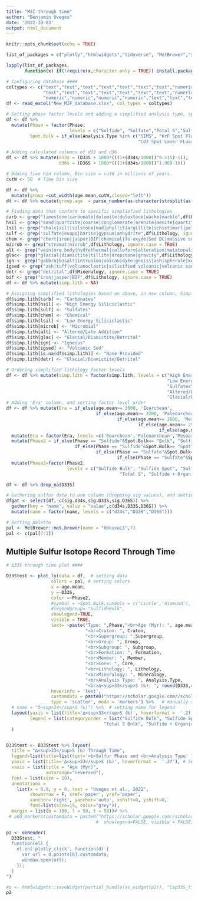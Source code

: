 ```yaml
---
title: "MSI through time"
author: "Benjamin Uveges"
date: '2022-10-03'
output: html_document
---
```


```r
knitr::opts_chunk$set(echo = TRUE)

list_of_packages = c("plotly","htmlwidgets","tidyverse", "MetBrewer","stringr", "readxl")

lapply(list_of_packages, 
       function(x) if(!require(x,character.only = TRUE)) install.packages(x))

# Configuring database #### 
coltypes <- c("text","text","text","text","text","text","text","numeric","numeric","numeric",
              "text","text","text","text","text","text","text","numeric","numeric","numeric",
              "numeric","numeric","numeric","numeric","text","text","text","text","numeric")
df <- read_excel("New_MIF_database.xlsx", col_types = coltypes)

# Setting phase factor levels and adding a simplified analysis type, spot/bulk
df <- df %>% 
  mutate(Phase = factor(Phase, 
                        levels = c("Sulfide", "Sulfate","Total S","Sulfide + Organic S", "Organic S")),
         Spot.Bulk = if_else(Analysis.Type %in% c("SIMS", "KrF Spot Fluorination, SF6","In-situ Laser","SHRIMP-SI",
                                                  "CO2 Spot Laser FLuorination, SF6","LA-MC-ICP-MS (spot)"),"Spot","Bulk"))

# Adding calculated columns of d33 and d36
df <- df %>% mutate(d33s = (D33S + 1000*(((1+(d34s/1000))^0.515)-1)),
                    d36s = (D36S + 1000*(((1+(d34s/1000))^1.90)-1)))

# Adding time bin column. Bin size = cutW in millions of years.
cutW <- 50  # Time bin size

df <- df %>% 
  mutate(group =cut_width(age.mean,cutW,closed="left"))
df <- df %>% mutate(group.age  = parse_number(as.character(strsplit(as.character(df$group), ",")))+(cutW/2))

# Finding data that conform to specific simpliefied lithologies
carb <- grep("limestone|carbonate|dolomite|dolostone|wacke|marble",df$Lithology, ignore.case = TRUE)
hsil <- grep("sand|quartzite|coarse|conglomerate|arenite|aenite|quartz",df$Lithology, ignore.case = TRUE)
lsil <- grep("shale|silt|silstone|mud|phyllit|argillite|schist|marl|pelite",df$Lithology, ignore.case = TRUE)
sulf <- grep("sulfate|evapo|barite|gypsum|anhydrite",df$Lithology, ignore.case = TRUE)
chem <- grep("chert|iron|jasper|BIF|chemical|fe-oxyde|Sed BC|massive sulfide|macro|microscopic sulfide",df$Lithology, ignore.case = TRUE)
microb <- grep("stromat|microb",df$Lithology, ignore.case = TRUE)
alt <- grep("vein|ore body|hydrothermal|colloform|alteration|matatonalite",df$Lithology, ignore.case = TRUE)
glac<- grep("glacial|diamictite|tillite|dropstone|gravity",df$Lithology, ignore.case = TRUE)
ign <- grep("gabbro|basalt|intrusion|volcan|dyke|gneiss|ash|spherule|komati|mafic|dolerite|tuff|hornblende|pyroxene|lava|dacite|amphybollite",df$Lithology, ignore.case = TRUE)
igsed <- grep("ash|tuff|volcanoclastic|silicified volcanic|volcanic sandstone|felsic volcanics",df$Lithology, ignore.case = TRUE)
detr <- grep("detrital",df$Mineralogy, ignore.case = TRUE)
bif <- grep("iron|jasper|BIF",df$Lithology, ignore.case = TRUE)
df <- df %>% mutate(simp.lith = NA)

# Assigning simplified lithologies based on above, in new column, Simp.Lith
df$simp.lith[carb] <- "Carbonates"
df$simp.lith[hsil] <- "High Energy Siliciclastic"
df$simp.lith[sulf] <- "Sulfates"
df$simp.lith[chem] <- "Chemical"
df$simp.lith[lsil] <- "Low Energy Siliciclastic"
df$simp.lith[microb] <- "Microbial"
df$simp.lith[alt] <- "Altered/Late Addition"
df$simp.lith[glac] <- "Glacial/Diamictite/Detrital"
df$simp.lith[ign] <- "Igneous"
df$simp.lith[igsed] <- "Volcanic Sed"
df$simp.lith[is.na(df$simp.lith)] <- "None Provided"
df$simp.lith[detr] <- "Glacial/Diamictite/Detrital"

# Ordering simplified lithology factor levels
df <- df %>% mutate(simp.lith = factor(simp.lith, levels = c("High Energy Siliciclastic",
                                                             "Low Energy Siliciclastic","Carbonates",
                                                             "Sulfates","Chemical","Microbial",
                                                             "Altered/Late Addition",
                                                             "Glacial/Diamictite/Detrital","Igneous","Volcanic Sed","None Provided")))
# Adding 'Era' column, and setting factor level order
df <- df %>% mutate(Era = if_else(age.mean>= 3600, 'Eoarchean',
                                  if_else(age.mean>= 3200, 'Paleoarchean',
                                          if_else(age.mean>= 2800, 'Mesoarchean',
                                                  if_else(age.mean>= 2500, 'Neoarchean',
                                                          if_else(age.mean>= 1600, 'Paleoproterozoic', 'Mesoproterozoic-Present')))))) %>% 
  mutate(Era = factor(Era, levels =c('Eoarchean','Paleoarchean','Mesoarchean','Neoarchean','Paleoproterozoic', 'Mesoproterozoic-Present') )) %>% 
  mutate(Phase2 = if_else(Phase == "Sulfide"&Spot.Bulk== "Bulk", "Sulfide Bulk", 
                          if_else(Phase == "Sulfide"&Spot.Bulk== "Spot", "Sulfide Spot",
                                  if_else(Phase == "Sulfate"&Spot.Bulk== "Bulk", "Sulfate Bulk",
                                          if_else(Phase == "Sulfate"&Spot.Bulk== "Spot", "Sulfate Spot", as.character(Phase)))))) %>% 
  mutate(Phase2=factor(Phase2, 
                       levels = c("Sulfide Bulk", "Sulfide Spot", "Sulfate Bulk","Sulfate Spot",
                                           "Total S", "Sulfide + Organic S", "Organic S")))

df <- df %>% drop_na(D33S)

# Gathering sulfur data to one column (dropping sig values), and setting factor levels
dfgat <- select(df,-c(sig.d34s,sig.D33S,sig.D36S)) %>% 
  gather(key = "name", value = "value",c(d34s,D33S,D36S)) %>% 
  mutate(name = factor(name, levels = c("d34s","D33S","D36S")))

# Setting palette
pal <- MetBrewer::met.brewer(name = "Hokusai1",7)
pal <- c(pal[7:1])

```

## Multiple Sulfur Isotope Record Through Time

```r
# ∆33S through time plot ####

D33Stest <- plot_ly(data = df,  # setting data
                 colors = pal, # setting colors
                 x =~age.mean, 
                 y =~D33S, 
                 color =~Phase2, 
                 #symbol = ~Spot.Bulk,symbols = c('circle','diamond'),  # setting aesthetics(mapping)
                 #legendgroup= "SulfideBulk",
                 showlegend=TRUE,
                 visible = TRUE,
                 text= ~paste("Type: ",Phase,"<br>Age (Myr): ", age.mean, # setting text for hover display
                              "<br>Craton: ", Craton,
                              "<br>Supergroup: ",Supergroup,
                              "<br>Group: ", Group, 
                              "<br>Subgroup: ", Subgroup,
                              "<br>Formation: ", Formation, 
                              "<br>Member: ", Member,
                              "<br>Core: ", Core,
                              "<br>Lithology: ", Lithology,
                              "<br>Mineralogy: ", Mineralogy,
                              "<br>Analysis Type: ", Analysis.Type,
                              "<br>∆<sup>33</sup>S (‰): ", round(D33S,digits=2), "<br>Source: ", Source),
                 hoverinfo = 'text', 
                 customdata = paste0("https://scholar.google.com//scholar?hl=en&as_sdt=0%2C22&q=", df$DOI),
                 type = 'scatter', mode = 'markers') %>%   # manually setting type to scatter point figure
  # name = "δ<sup>34</sup>S (‰)") %>%  # setting name for legend
  layout(yaxis = list(title='∆<sup>33</sup>S (‰)', hoverformat =  '.2f'),
         legend = list(categoryorder = list("Sulfide Bulk", "Sulfide Spot", "Sulfate Bulk","Sulfate Spot",
                                     "Total S Bulk", "Sulfide + Organic S Bulk", "Organic S Spot"))
  )


D33Stest <- D33Stest %>% layout(
  title = "∆<sup>33</sup>S (‰) Through Time",
  legend=list(title=list(text='<b>Sulfur Phase and <br>Analysis Type' )),
  yaxis = list(title='∆<sup>33</sup>S (‰)', hoverformat =  '.2f'), # Setting y axis name
  xaxis = list(title = "Age (Myr)",
               autorange="reversed"),
  font = list(size = 10),
  annotations = 
    list(x = 0.9, y = 0, text = "Uveges et al., 2022", 
         showarrow = F, xref='paper', yref='paper', 
         xanchor='right', yanchor='auto', xshift=0, yshift=0,
         font=list(size=15, color="grey")),
  margin = list(b = 100, l = 50, t = 50))# %>% 
 # add_markers(customdata = paste0("https://scholar.google.com//scholar?hl=en&as_sdt=0%2C22&q=", df$DOI),
                                  #  showlegend=FALSE, visible = FALSE)

p2 <- onRender(
  D33Stest, "
  function(el) {
    el.on('plotly_click', function(d) {
      var url = d.points[0].customdata;
      window.open(url);
    });
  }
")

#p <- htmlwidgets::saveWidget(partial_bundle(as_widget(p2)), "Cap33S_time_fig2.html")
p2

```
